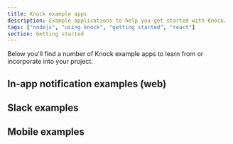 ```yaml
---
title: Knock example apps
description: Example applications to help you get started with Knock.
tags: ["nodejs", "using knock", "getting started", "react"]
section: Getting started
---
```


Below you'll find a number of Knock example apps to learn from or incorporate into your project.

## In-app notification examples (web)

<SdkCardGroup>
  <SdkCard
    title="In-app feed & toasts"
    linkUrl="https://github.com/knocklabs/in-app-notifications-example-nextjs"
    languages={["React", "Next.js"]}
  />
  <SdkCard
    title="In-app feed"
    linkUrl="https://github.com/knocklabs/angular-in-app-feed-example"
    languages={["Angular"]}
  />
  <SdkCard
    title="Notion-style feed"
    linkUrl="https://github.com/knocklabs/notion-feed-example"
    languages={["React", "Next.js"]}
  />
</SdkCardGroup>

## Slack examples

<SdkCardGroup>
  <SdkCard
    title="SlackKit example"
    linkUrl="https://github.com/knocklabs/slack-kit-example"
    languages={["React", "Next.js"]}
  />
</SdkCardGroup>

## Mobile examples

<SdkCardGroup>
  <SdkCard
    title="iOS example"
    linkUrl="https://github.com/knocklabs/ios-example-app"
    languages={["Swift"]}
  />
  <SdkCard
    title="Android"
    linkUrl="https://github.com/knocklabs/knock-android"
    languages={["Kotlin"]}
  />
</SdkCardGroup>
